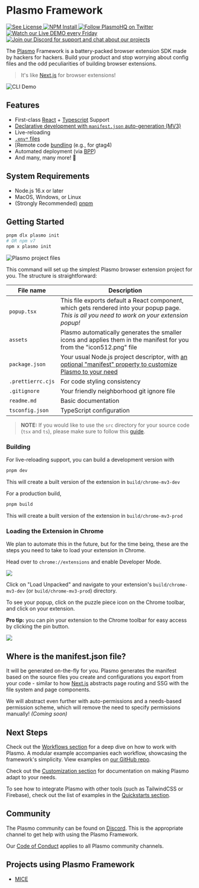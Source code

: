 # Plasmo Framework

<span className="flex flex-1 gap-1">
  <a aria-label="License" href="./LICENSE">
    <img alt="See License" src="https://img.shields.io/npm/l/plasmo" />
  </a>
  <a aria-label="NPM" href="https://www.npmjs.com/package/plasmo">
    <img alt="NPM Install" src="https://img.shields.io/npm/v/plasmo?logo=npm" />
  </a>
  <a aria-label="Twitter" href="https://www.twitter.com/plasmohq">
    <img
      alt="Follow PlasmoHQ on Twitter"
      src="https://img.shields.io/twitter/follow/plasmohq?logo=twitter"
    />
  </a>
  <a aria-label="Twitch Stream" href="https://www.twitch.tv/plasmohq">
    <img
      alt="Watch our Live DEMO every Friday"
      src="https://img.shields.io/twitch/status/plasmohq?logo=twitch&logoColor=white"
    />
  </a>
  <a aria-label="Discord" href="https://www.plasmo.com/s/d">
    <img
      alt="Join our Discord for support and chat about our projects"
      src="https://img.shields.io/discord/946290204443025438?logo=discord&logoColor=white"
    />
  </a>
</span>

The [Plasmo](https://www.plasmo.com/) Framework is a battery-packed browser extension SDK made by hackers for hackers. Build your product and stop worrying about config files and the odd peculiarities of building browser extensions.

> It's like [Next.js](https://nextjs.org/) for browser extensions!

![CLI Demo](https://www.plasmo.com/assets/plasmo-cli-demo.gif)

## Features

- First-class [React](https://reactjs.org/) + [Typescript](https://www.typescriptlang.org/) Support
- [Declarative development with `manifest.json` auto-generation (MV3)](/#where-is-the-manifestjson-file)
- Live-reloading
- [`.env*` files](/workflows/env)
- [Remote code [bundling](/workflows/remote-code) (e.g., for gtag4)
- Automated deployment (via [BPP](/workflows/submit))
- And many, many more! 🚀

## System Requirements

- Node.js 16.x or later
- MacOS, Windows, or Linux
- (Strongly Recommended) [pnpm](https://pnpm.io/)

## Getting Started

```sh
pnpm dlx plasmo init
# OR npm v7
npm x plasmo init
```

![Plasmo project files](/screenshots/file_structure.png)

This command will set up the simplest Plasmo browser extension project for you. The structure is straightforward:

| File name         | Description                                                                                                                                            |
| ----------------- | ------------------------------------------------------------------------------------------------------------------------------------------------------ |
| `popup.tsx`       | This file exports default a React component, which gets rendered into your popup page. _This is all you need to work on your extension popup!_         |
| `assets`          | Plasmo automatically generates the smaller icons and applies them in the manifest for you from the "icon512.png" file                                  |
| `package.json`    | Your usual Node.js project descriptor, with [an optional "manifest" property to customize Plasmo to your need](/customization#overriding-the-manifest) |
| `.prettierrc.cjs` | For code styling consistency                                                                                                                           |
| `.gitignore`      | Your friendly neighborhood git ignore file                                                                                                             |
| `readme.md`       | Basic documentation                                                                                                                                    |
| `tsconfig.json`   | TypeScript configuration                                                                                                                               |

> **NOTE:** If you would like to use the `src` directory for your source code (`tsx` and `ts`), please make sure to follow this [guide](customization#using-src-directory-for-source-code).

### Building

For live-reloading support, you can build a development version with

```sh
pnpm dev
```

This will create a built version of the extension in `build/chrome-mv3-dev`

For a production build,

```sh
pnpm build
```

This will create a built version of the extension in `build/chrome-mv3-prod`

### Loading the Extension in Chrome

We plan to automate this in the future, but for the time being, these are the steps you need to take to load your extension in Chrome.

Head over to `chrome://extensions` and enable Developer Mode.

![](/screenshots/developer_mode.png)

Click on "Load Unpacked" and navigate to your extension's `build/chrome-mv3-dev` (or `build/chrome-mv3-prod`) directory.

To see your popup, click on the puzzle piece icon on the Chrome toolbar, and click on your extension.

**Pro tip:** you can pin your extension to the Chrome toolbar for easy access by clicking the pin button.

![](/screenshots/popup_example.png)

## Where is the manifest.json file?

It will be generated on-the-fly for you. Plasmo generates the manifest based on the source files you create and configurations you export from your code - similar to how [Next.js](https://nextjs.org/) abstracts page routing and SSG with the file system and page components.

We will abstract even further with auto-permissions and a needs-based permission scheme, which will remove the need to specify permissions manually! _(Coming soon)_

## Next Steps

Check out the [Workflows section](./workflows) for a deep dive on how to work with Plasmo. A modular example accompanies each workflow, showcasing the framework's simplicity. View examples on [our GitHub repo](https://github.com/PlasmoHQ/examples).

Check out the [Customization section](./customization) for documentation on making Plasmo adapt to your needs.

To see how to integrate Plasmo with other tools (such as TailwindCSS or Firebase), check out the list of examples in the [Quickstarts section](./quickstarts).

## Community

The Plasmo community can be found on [Discord](https://www.plasmo.com/s/d). This is the appropriate channel to get help with using the Plasmo Framework.

Our [Code of Conduct](https://github.com/PlasmoHQ/plasmo/blob/main/.github/CODE_OF_CONDUCT.md) applies to all Plasmo community channels.

## Projects using Plasmo Framework

- [MICE](https://github.com/PlasmoHQ/mice)
